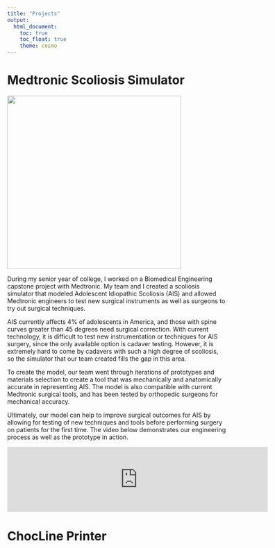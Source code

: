 ```yaml
---
title: "Projects"
output: 
  html_document:
    toc: true
    toc_float: true
    theme: cosmo
---
```


# Medtronic Scoliosis Simulator
<img src="./files/IMG_5405.jpg" height="400" width="auto" class="center">

During my senior year of college, I worked on a Biomedical Engineering capstone project with Medtronic. My team and I created a scoliosis simulator that modeled Adolescent Idiopathic Scoliosis (AIS) and allowed Medtronic engineers to test new surgical instruments as well as surgeons to try out surgical techniques. 

AIS currently affects 4% of adolescents in America, and those with spine curves greater than 45 degrees need surgical correction. With current technology, it is difficult to test new instrumentation or techniques for AIS surgery, since the only available option is cadaver testing. However, it is extremely hard to come by cadavers with such a high degree of scoliosis, so the simulator that our team created fills the gap in this area.

To create the model, our team went through iterations of prototypes and materials selection to create a tool that was mechanically and anatomically accurate in representing AIS. The model is also compatible with current Medtronic surgical tools, and has been tested by orthopedic surgeons for mechanical accuracy.

Ultimately, our model can help to improve surgical outcomes for AIS by allowing for testing of new techniques and tools before performing surgery on patients for the first time. The video below demonstrates our engineering process as well as the prototype in action.

<iframe src="https://www.youtube.com/embed/1rs4q47CEg0" width="600" height="auto" class="center" frameborder="0" allow="accelerometer; autoplay; encrypted-media; gyroscope; picture-in-picture" allowfullscreen></iframe>

# ChocLine Printer
